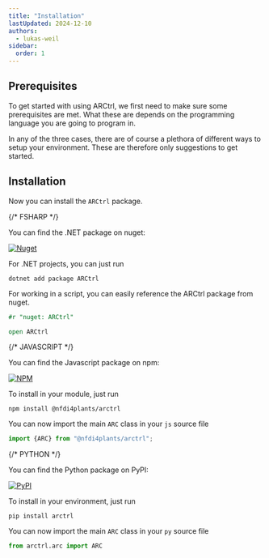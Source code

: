 ```yaml
---
title: "Installation"
lastUpdated: 2024-12-10
authors:
  - lukas-weil
sidebar:
  order: 1
---
```



## Prerequisites

To get started with using ARCtrl, we first need to make sure some prerequisites are met. 
What these are depends on the programming language you are going to program in. 

In any of the three cases, there are of course a plethora of different ways to setup your environment. These are therefore only suggestions to get started. 



## Installation

Now you can install the `ARCtrl` package.

<Tabs syncKey="pl">

{/* FSHARP */}
<TabItem label="FSharp" icon='seti:'>

You can find the .NET package on nuget: 

<a href="https://www.nuget.org/packages/ARCtrl/"><img alt="Nuget" src="https://img.shields.io/nuget/v/ARCtrl?logo=nuget&color=%234fb3d9"/></a>

For .NET projects, you can just run

```shell
dotnet add package ARCtrl
```

For working in a script, you can easily reference the ARCtrl package from nuget. 

```fsharp
#r "nuget: ARCtrl"

open ARCtrl
```
</TabItem>



{/* JAVASCRIPT */}
<TabItem label="Javascript" icon='seti:javascript'>

You can find the Javascript package on npm: 

<a href="https://www.npmjs.com/package/@nfdi4plants/arctrl"><img alt="NPM" src="https://img.shields.io/npm/v/%40nfdi4plants/arctrl?logo=npm&color=%234fb3d9"/></a>

To install in your module, just run

```shell
npm install @nfdi4plants/arctrl
```

You can now import the main `ARC` class in your `js` source file

```js
import {ARC} from "@nfdi4plants/arctrl";
```
</TabItem>


{/* PYTHON */}
<TabItem label="Python" icon='seti:python'>


You can find the Python package on PyPI: 

<a href="https://pypi.org/project/ARCtrl/"><img alt="PyPI" src="https://img.shields.io/pypi/v/arctrl?logo=pypi&color=%234fb3d9"/></a>

To install in your environment, just run

```shell
pip install arctrl
```


You can now import the main `ARC` class in your `py` source file

```py
from arctrl.arc import ARC
```

</TabItem>
</Tabs>

